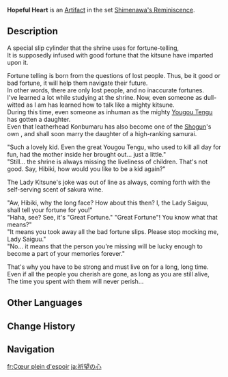 {{Artifact Infobox
|image = Item Hopeful Heart.png
|set   = Shimenawa's Reminiscence
|piece = Goblet of Eonothem
}}
{{Description|A special fortune-telling cylindrical object. The mechanism at the bottom allows one to easily remove all unwanted wish sticks.}}
'''Hopeful Heart''' is an [[Artifact]] in the set [[Shimenawa's Reminiscence]].

==Description==
A special slip cylinder that the shrine uses for fortune-telling,<br />It is supposedly infused with good fortune that the kitsune have imparted upon it.

Fortune telling is born from the questions of lost people. Thus, be it good or bad fortune, it will help them navigate their future.<br />In other words, there are only lost people, and no inaccurate fortunes.<br />I've learned a lot while studying at the shrine. Now, even someone as dull-witted as I am has learned how to talk like a mighty kitsune.<br />During this time, even someone as inhuman as the mighty [[Yougou Tengu]] has gotten a daughter.<br />Even that leatherhead Konbumaru has also become one of the [[Ei|Shogun]]'s own {{w|Hatamoto}}, and shall soon marry the daughter of a high-ranking samurai.

"Such a lovely kid. Even the great Yougou Tengu, who used to kill all day for fun, had the mother inside her brought out... just a little."<br />"Still... the shrine is always missing the liveliness of children. That's not good. Say, Hibiki, how would you like to be a kid again?"

The Lady Kitsune's joke was out of line as always, coming forth with the self-serving scent of sakura wine.

"Aw, Hibiki, why the long face? How about this then? I, the Lady Saiguu, shall tell your fortune for you!"<br />"Haha, see? See, it's "Great Fortune." "Great Fortune"! You know what that means?"<br />"It means you took away all the bad fortune slips. Please stop mocking me, Lady Saiguu."<br />"No... it means that the person you're missing will be lucky enough to become a part of your memories forever."

That's why you have to be strong and must live on for a long, long time.<br />Even if all the people you cherish are gone, as long as you are still alive,<br />The time you spent with them will never perish...

==Other Languages==
{{Other Languages
|en      = Hopeful Heart
|zhs     = 祈望之心
|zhs_rm  = Qíwàng zhī Xīn
|zht     = 祈望之心
|zht_rm  = Qíwàng zhī Xīn
|zh_tl   = Heart of Prayerful Hope
|ja      = 祈望の心
|ja_rm   = Kibou no Kokoro
|ja_tl   = Heart of Prayerful Hope
|ko      = 기도하는 마음
|ko_rm   = Gidohaneun Maeum
|ko_tl   = Praying Heart
|es      = Corazón de la Esperanza
|es_tl   = Heart of Hope
|fr      = Cœur plein d'espoir
|fr_tl   = Heart Full of Hope
|ru      = Полное надежд сердце
|ru_tl   = Heart Full of Hope
|th      = Hopeful Heart
|vi      = Trái Tim Cầu Nguyện
|vi_tl   = 
|de      = Herz voller Hoffnung
|de_tl   = Heart Full of Hope
|id      = Hopeful Heart
|pt      = Coração da Esperança
|pt_tl   = 
|tr      = Umutlu Kalp
|tr_tl   = 
|it      = Cuore speranzoso
|it_tl   = 
}}

==Change History==
{{Change History|2.0}}

==Navigation==
{{Artifact Set Navbox|Shimenawa's Reminiscence}}

[[fr:Cœur plein d'espoir]]
[[ja:祈望の心]]